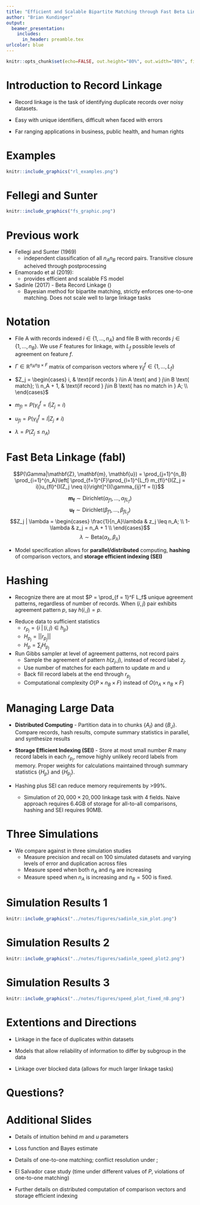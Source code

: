 ```yaml
---
title: "Efficient and Scalable Bipartite Matching through Fast Beta Linkage (fabl)"
author: "Brian Kundinger"
output:
  beamer_presentation:
    includes:
      in_header: preamble.tex  
urlcolor: blue
---
```


```r
knitr::opts_chunk$set(echo=FALSE, out.height="80%", out.width="80%", fig.align = 'center')
```

# Introduction to Record Linkage

<!-- \begin{columns} -->
<!-- \begin{column}{0.5\textwidth} -->

<!-- \begin{itemize} -->
<!-- \item Record linkage is the task of identifying duplicate records over noisy datasets. -->

<!-- \item Easy with unique identifiers, difficult when faced with errors -->

<!-- \item Far ranging applications in business, public health, and human rights -->

<!-- \end{itemize} -->

<!-- \end{column} -->
<!-- \begin{column}{0.5\textwidth}  %%<--- here -->
<!--     \begin{center} -->
<!--      picture -->
<!--      \end{center} -->
<!-- \end{column} -->
<!-- \end{columns} -->

- Record linkage is the task of identifying duplicate records over noisy datasets.

- Easy with unique identifiers, difficult when faced with errors

- Far ranging applications in business, public health, and human rights

# Examples


```r
knitr::include_graphics("rl_examples.png")
```

# Fellegi and Sunter

```r
knitr::include_graphics("fs_graphic.png")
```
# Previous work

- Fellegi and Sunter (1969)
  - independent classification of all $n_A n_B$ record pairs. Transitive closure acheived through postprocessing

- Enamorado et al (2019): \texttt{fastlink} 
  - provides efficient and scalable FS model

- Sadinle (2017) - Beta Record Linkage (\texttt{BRL}) 
  - Bayesian method for bipartite matching, strictly enforces one-to-one matching. Does not scale well to large linkage tasks
  
# Notation

- File A with records indexed $i \in \{1, \ldots, n_A\}$ and file B with records $j \in \{1, \ldots, n_B\}$. We use $F$ features for linkage, with $L_f$ possible levels of agreement on feature $f$.

- $\Gamma \in \mathbb{R}^{n_A n_B \times F}$ matrix of comparison vectors where $\gamma_{ij}^f \in \{1, \ldots, L_f\}$

- $Z_j = \begin{cases} 
	i,  & \text{if records } i\in A \text{ and } j\in B \text{ match}; \\
	n_A + 1,  & \text{if record } j\in B \text{ has no match in } A; \\
	\end{cases}$

- $m_{fl} = P\left(\gamma_{ij}^f = l |Z_j = i\right)$

- $u_{fl} = P\left(\gamma_{ij}^f = l |Z_j \neq i\right)$

- $\lambda = P(Z_j \leq n_A)$


# Fast Beta Linkage (fabl)

$$P(\Gamma|\mathbf{Z}, \mathbf{m}, \mathbf{u}) = \prod_{j=1}^{n_B}  \prod_{i=1}^{n_A}\left[ \prod_{f=1}^{F}\prod_{l=1}^{L_f} m_{fl}^{I(Z_j = i)}u_{fl}^{I(Z_j \neq i)}\right]^{I(\gamma_{ij}^f = l)}$$

$$\mathbf{m_{f}} \sim \text{Dirichlet}(\alpha_{f1}, \ldots, \alpha_{fL_f})$$
$$\mathbf{u_{f}} \sim \text{Dirichlet}(\beta_{f1}, \ldots, \beta_{fL_f})$$
$$Z_j | \lambda =
\begin{cases} 
	\frac{1}{n_A}\lambda  & z_j \leq n_A; \\
	1-\lambda &  z_j  = n_A + 1 \\
\end{cases}$$
$$\lambda \sim \text{Beta}(\alpha_{\lambda}, \beta_{\lambda})$$

- Model specification allows for **parallel/distributed** computing, **hashing** of comparison vectors, and **storage efficient indexing (SEI)**

# Hashing

- Recognize there are at most $P = \prod_{f = 1}^F L_f$ unique agreement patterns, regardless of number of records. When $(i,j)$ pair exhibits agreement pattern $p$, say $h(i, j)=p.$

<!-- (i, j) \in h_p$. -->

- Reduce data to sufficient statistics
  - $r_{p_j} = \{i \;|\, (i, j) \in h_p\}$
  - $H_{p_j} = ||r_{p_j}||$
  - $H_p = \sum_{j} H_{p_j}$
  
- Run Gibbs sampler at level of agreement patterns, not record pairs
  - Sample the agreement of pattern $h(z_j, j)$, instead of record label $z_j$.
  - Use number of matches for each pattern to update $m$ and $u$
  - Back fill record labels at the end through $r_{p_j}$
  - Computational complexity $O(P \times n_B \times F)$ instead of $O(n_A \times n_B \times F)$

<!-- - Gibbs sampler over each record pair has complexity $O(n_A \times n_B \times F)$, but sampler over agreement pattern has complexity $O(P \times n_B \times F)$ -->

# Managing Large Data

- **Distributed Computing** - Partition data in to chunks $\{A_I\}$ and $\{B_J\}$. Compare records, hash results, compute summary statistics in parallel, and synthesize results

- **Storage Efficient Indexing (SEI)** - Store at most small number $R$ many record labels in each $r_{p_j}$, remove highly unlikely record labels from memory. Proper weights for calculations maintained through summary statistics $\{H_p\}$ and $\{H_{p_j}\}$.

- Hashing plus SEI can reduce memory requirements by >99%.
  - Simulation of $20,000 \times 20,000$ linkage task with 4 fields. Naive approach requires 6.4GB of storage for all-to-all comparisons, hashing and SEI requires 90MB.
  
# Three Simulations

- We compare \texttt{fabl} against \texttt{BRL} in three simulation studies
  - Measure precision and recall on 100 simulated datasets and varying levels of error and duplication across files
  - Measure speed when both $n_A$ and $n_B$ are increasing
  - Measure speed when $n_A$ is increasing and $n_B = 500$ is fixed. 

# Simulation Results 1

```r
knitr::include_graphics("../notes/figures/sadinle_sim_plot.png")
```

# Simulation Results 2


```r
knitr::include_graphics("../notes/figures/sadinle_speed_plot2.png")
```

# Simulation Results 3

```r
knitr::include_graphics("../notes/figures/speed_plot_fixed_nB.png")
```


# Extentions and Directions

- Linkage in the face of duplicates within datasets

- Models that allow reliability of information to differ by subgroup in the data

- Linkage over blocked data (allows for much larger linkage tasks)

# Questions?


# Additional Slides

- Details of intuition behind $m$ and $u$ parameters

- Loss function and Bayes estimate

- Details of one-to-one matching; conflict resolution under \texttt{fabl}; 

- El Salvador case study (time under different values of $P$, violations of one-to-one matching)

- Further details on distributed computation of comparison vectors and storage efficient indexing

